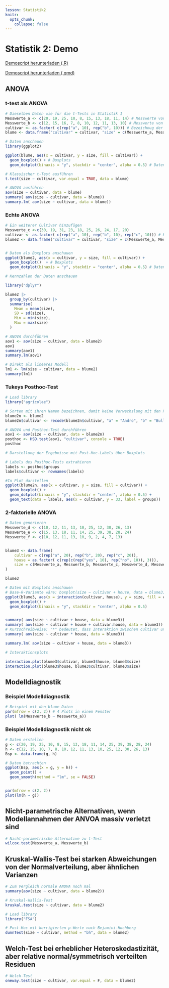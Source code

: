 ```yaml
---
lesson: Statistik2
knitr:
  opts_chunk: 
    collapse: false 
---
```



# Statistik 2: Demo

[Demoscript herunterladen (.R)](../purl/Statistik2_Demo.R){.dld}

[Demoscript herunterladen (.qmd)](../purl/Statistik2_Demo.qmd){.dld}


## ANOVA

### t-test als ANOVA

```r
# Dieselben Daten wie für die t-Tests in Statistik 1
Messwerte_a <- c(20, 19, 25, 10, 8, 15, 13, 18, 11, 14) # Messwerte von Cultivar a
Messwerte_b <- c(12, 15, 16, 7, 8, 10, 12, 11, 13, 10) # Messwerte von Cultivar b
cultivar <- as.factor( c(rep("a", 10), rep("b", 10))) # Bezeichnug der Cultivare in der Tabelle
blume <- data.frame("cultivar" = cultivar, "size" = c(Messwerte_a, Messwerte_b)) # Data frame erstellen

# Daten anschauen
library(ggplot2)

ggplot(blume, aes(x = cultivar, y = size, fill = cultivar)) +
  geom_boxplot() + # Boxplots
  geom_dotplot(binaxis = "y", stackdir = "center", alpha = 0.5) # Datenpunkte darstellen

# Klassischer t-Test ausführen
t.test(size ~ cultivar, var.equal = TRUE, data = blume)

# ANOVA ausführen
aov(size ~ cultivar, data = blume)
summary( aov(size ~ cultivar, data = blume))
summary.lm( aov(size ~ cultivar, data = blume))
```

### Echte ANOVA

```r
# Ein weiterer Cultivar hinzufügen
Messwerte_c <-c(30, 19, 31, 23, 18, 25, 26, 24, 17, 20)
cultivar <- as.factor( c(rep("a", 10), rep("b", 10), rep("c", 10))) # Bezeichnug der Cultivare in der Tabelle
blume2 <- data.frame("cultivar" = cultivar, "size" = c(Messwerte_a, Messwerte_b, Messwerte_c)) # Data frame erstellen


# Daten als Boxplots anschauen
ggplot(blume2, aes(x = cultivar, y = size, fill = cultivar)) +
  geom_boxplot()  + # Boxplots
  geom_dotplot(binaxis = "y", stackdir = "center", alpha = 0.5) # Datenpunkte darstellen

# Kennzahlen der Daten anschauen

library("dplyr")

blume2 |> 
  group_by(cultivar) |>
  summarise(
    Mean = mean(size), 
    SD = sd(size),
    Min = min(size),
    Max = max(size)
  )

# ANOVA durchführen
aov1 <- aov(size ~ cultivar, data = blume2)
aov1
summary(aov1)
summary.lm(aov1)

# Direkt als lineares Modell
lm1 <- lm(size ~ cultivar, data = blume2)
summary(lm1)
```

### Tukeys Posthoc-Test

```r
# Load library
library("agricolae")

# Sorten mit ihren Namen bezeichnen, damit keine Verwechslung mit den Post-Hoc-Labels entsteht
blume2n <- blume2 
blume2n$cultivar <- recode(blume2n$cultivar, "a" = "Andro", "b" = "Bulli", "c" = "Chroma")

# ANOVA und Posthoc-Test durchführen
aov1 <- aov(size ~ cultivar, data = blume2n)
posthoc <- HSD.test(aov1, "cultivar", console = TRUE)
posthoc

# Darstellung der Ergebnisse mit Post-Hoc-Labels über Boxplots

# Labels des Posthoc-Tests extrahieren
labels <- posthoc$groups
labels$cultivar <- rownames(labels)

#In Plot darstellen
ggplot(blume2n, aes(x = cultivar, y = size, fill = cultivar)) +
  geom_boxplot() +
  geom_dotplot(binaxis = "y", stackdir = "center", alpha = 0.5) +
  geom_text(data = labels, aes(x = cultivar, y = 33, label = groups)) 


```

### 2-faktorielle ANOVA

```r
# Daten generieren
Messwerte_d <- c(10, 12, 11, 13, 10, 25, 12, 30, 26, 13)
Messwerte_e <- c(15, 13, 18, 11, 14, 25, 39, 38, 28, 24)
Messwerte_f <- c(10, 12, 11, 13, 10, 9, 2, 4, 7, 13)


blume3 <- data.frame(
    cultivar = c(rep("a", 20), rep("b", 20), rep("c", 20)),
    house = as.factor( c(rep(c(rep("yes", 10), rep("no", 10)), 3))),
    size = c(Messwerte_a, Messwerte_b, Messwerte_c, Messwerte_d, Messwerte_e, Messwerte_f)
)

blume3
```

```r

# Daten mit Boxplots anschauen
# Base-R-Variante wäre: boxplot(size ~ cultivar + house, data = blume3)
ggplot(blume3, aes(x = interaction(cultivar, house), y = size, fill = cultivar)) +
  geom_boxplot() +
  geom_dotplot(binaxis = "y", stackdir = "center", alpha = 0.5)


summary( aov(size ~ cultivar + house, data = blume3))
summary( aov(size ~ cultivar + house + cultivar:house, data = blume3))
# Kurzschreibweise: "*" bedeutet, dass Interaktion zwischen cultivar und house eingeschlossen wird
summary( aov(size ~ cultivar * house, data = blume3))

summary.lm( aov(size ~ cultivar + house, data = blume3))

# Interaktionsplots

interaction.plot(blume3$cultivar, blume3$house, blume3$size)
interaction.plot(blume3$house, blume3$cultivar, blume3$size)

```



## Modelldiagnostik

### Beispiel Modelldiagnostik
```r
# Beispiel mit den blume Daten
par(mfrow = c(2, 2)) # 4 Plots in einem Fenster
plot( lm(Messwerte_b ~ Messwerte_a))
```

### Beispiel Modelldiagnostik nicht ok
```r

# Daten erstellen
g <- c(20, 19, 25, 10, 8, 15, 13, 18, 11, 14, 25, 39, 38, 28, 24)
h <- c(12, 15, 10, 7, 8, 10, 12, 11, 13, 10, 25, 12, 30, 26, 13)
Bsp <- data.frame(g, h)

# Daten betrachten
ggplot(Bsp, aes(x = g, y = h)) +
  geom_point() +
  geom_smooth(method = "lm", se = FALSE)


par(mfrow = c(2, 2))
plot(lm(h ~ g))

```


## Nicht-parametrische Alternativen, wenn Modellannahmen der ANVOA massiv verletzt sind

```r
# Nicht-parametrische Alternative zu t-Test
wilcox.test(Messwerte_a, Messwerte_b)
```


## Kruskal-Wallis-Test bei starken Abweichungen von der Normalverteilung, aber ähnlichen Varianzen

```r

# Zum Vergleich normale ANOVA noch mal
summary(aov(size ~ cultivar, data = blume2))

# Kruskal-Wallis-Test
kruskal.test(size ~ cultivar, data = blume2)
```

```r
# Load library
library("FSA")

# Post-Hoc mit korrigierten p-Werte nach Bejamini-Hochberg
dunnTest(size ~ cultivar, method = "bh", data = blume2)
```

##  Welch-Test bei erheblicher Heteroskedastizität, aber relative normal/symmetrisch verteilten Residuen

```r
# Welch-Test
oneway.test(size ~ cultivar, var.equal = F, data = blume2)
```

